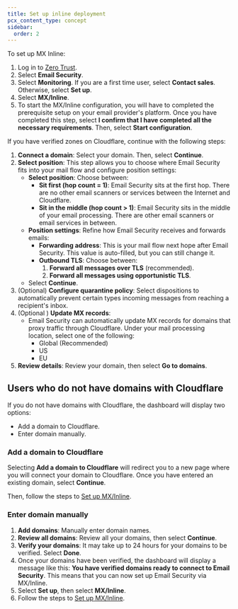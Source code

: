 ```yaml
---
title: Set up inline deployment
pcx_content_type: concept
sidebar:
  order: 2
---
```


To set up MX Inline:

1. Log in to [Zero Trust](https://one.dash.cloudflare.com/).
2. Select **Email Security**.
3. Select **Monitoring**. If you are a first time user, select **Contact sales**. Otherwise, select **Set up**.
4. Select **MX/Inline**.
5. To start the MX/Inline configuration, you will have to completed the prerequisite setup on your email provider's platform. Once you have completed this step, select **I confirm that I have completed all the necessary requirements**. Then, select **Start configuration**.

If you have verified zones on Cloudflare, continue with the following steps:

1. **Connect a domain**: Select your domain. Then, select **Continue**.
2. **Select position**: This step allows you to choose where Email Security fits into your mail flow and configure position settings:
    - **Select position**: Choose between:
        - **Sit first (hop count = 1)**: Email Security sits at the first hop. There are no other email scanners or services between the Internet and Cloudflare.
        - **Sit in the middle (hop count > 1)**: Email Security sits in the middle of your email processing. There are other email scanners or email services in between.
    - **Position settings**: Refine how Email Security receives and forwards emails:
        - **Forwarding address**: This is your mail flow next hope after Email Security. This value is auto-filled, but you can still change it.
        - **Outbound TLS**: Choose between:
            1. **Forward all messages over TLS** (recommended).
            2. **Forward all messages using opportunistic TLS**.
    - Select **Continue**.
3. (Optional) **Configure quarantine policy**: Select dispositions to automatically prevent certain types incoming messages from reaching a recipient's inbox. 
4. (Optional ) **Update MX records**: 
    - Email Security can automatically update MX records for domains that proxy traffic through Cloudflare. Under your mail processing location, select one of the following:
        - Global (Recommended)
        - US
        - EU
5. **Review details**: Review your domain, then select **Go to domains**.

## Users who do not have domains with Cloudflare

If you do not have domains with Cloudflare, the dashboard will display two options:

- Add a domain to Cloudflare.
- Enter domain manually.

### Add a domain to Cloudflare

Selecting **Add a domain to Cloudflare** will redirect you to a new page where you will connect your domain to Cloudflare. Once you have entered an existing domain, select **Continue**.

Then, follow the steps to [Set up MX/Inline](/cloudflare-one/email-security/setup/pre-delivery-deployment/inline-deployment-setup/).

### Enter domain manually

1. **Add domains**: Manually enter domain names.
2. **Review all domains**: Review all your domains, then select **Continue**.
3. **Verify your domains**: It may take up to 24 hours for your domains to be verified. Select **Done**.
4. Once your domains have been verified, the dashboard will display a message like this: **You have verified domains ready to connect to Email Security**. This means that you can now set up Email Security via MX/Inline. 
5. Select **Set up**, then select **MX/Inline**.
6. Follow the steps to [Set up MX/Inline](/cloudflare-one/email-security/setup/pre-delivery-deployment/inline-deployment-setup/).